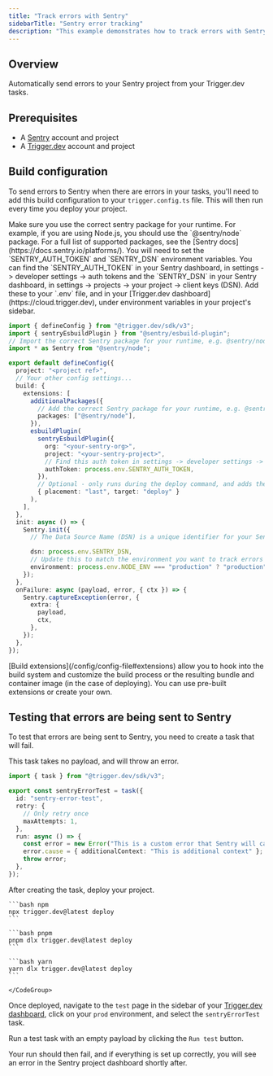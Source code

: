 ```yaml
---
title: "Track errors with Sentry"
sidebarTitle: "Sentry error tracking"
description: "This example demonstrates how to track errors with Sentry using Trigger.dev."
---
```


## Overview

Automatically send errors to your Sentry project from your Trigger.dev tasks.

## Prerequisites

- A [Sentry](https://sentry.io) account and project
- A [Trigger.dev](https://trigger.dev) account and project

## Build configuration

To send errors to Sentry when there are errors in your tasks, you'll need to add this build configuration to your `trigger.config.ts` file. This will then run every time you deploy your project.

<Note>
  Make sure you use the correct sentry package for your runtime. For example, if you are using
  Node.js, you should use the `@sentry/node` package. For a full list of supported packages, see the
  [Sentry docs](https://docs.sentry.io/platforms/).
</Note>

<Note>
  You will need to set the `SENTRY_AUTH_TOKEN` and `SENTRY_DSN` environment variables. You can find
  the `SENTRY_AUTH_TOKEN` in your Sentry dashboard, in settings -> developer settings -> auth tokens
  and the `SENTRY_DSN` in your Sentry dashboard, in settings -> projects -> your project -> client
  keys (DSN). Add these to your `.env` file, and in your [Trigger.dev
  dashboard](https://cloud.trigger.dev), under environment variables in your project's sidebar.
</Note>

```ts trigger.config.ts
import { defineConfig } from "@trigger.dev/sdk/v3";
import { sentryEsbuildPlugin } from "@sentry/esbuild-plugin";
// Import the correct Sentry package for your runtime, e.g. @sentry/node for Node.js or @Sentry/nextjs for Next.js
import * as Sentry from "@sentry/node";

export default defineConfig({
  project: "<project ref>",
  // Your other config settings...
  build: {
    extensions: [
      additionalPackages({
        // Add the correct Sentry package for your runtime, e.g. @sentry/node for Node.js or @Sentry/nextjs for Next.js
        packages: ["@sentry/node"],
      }),
      esbuildPlugin(
        sentryEsbuildPlugin({
          org: "<your-sentry-org>",
          project: "<your-sentry-project>",
          // Find this auth token in settings -> developer settings -> auth tokens
          authToken: process.env.SENTRY_AUTH_TOKEN,
        }),
        // Optional - only runs during the deploy command, and adds the plugin to the end of the list of plugins
        { placement: "last", target: "deploy" }
      ),
    ],
  },
  init: async () => {
    Sentry.init({
      // The Data Source Name (DSN) is a unique identifier for your Sentry project.

      dsn: process.env.SENTRY_DSN,
      // Update this to match the environment you want to track errors for
      environment: process.env.NODE_ENV === "production" ? "production" : "development",
    });
  },
  onFailure: async (payload, error, { ctx }) => {
    Sentry.captureException(error, {
      extra: {
        payload,
        ctx,
      },
    });
  },
});
```

<Note>
  [Build extensions](/config/config-file#extensions) allow you to hook into the build system and
  customize the build process or the resulting bundle and container image (in the case of
  deploying). You can use pre-built extensions or create your own.
</Note>

## Testing that errors are being sent to Sentry

To test that errors are being sent to Sentry, you need to create a task that will fail.

This task takes no payload, and will throw an error.

```ts trigger/sentry-error-test.ts
import { task } from "@trigger.dev/sdk/v3";

export const sentryErrorTest = task({
  id: "sentry-error-test",
  retry: {
    // Only retry once
    maxAttempts: 1,
  },
  run: async () => {
    const error = new Error("This is a custom error that Sentry will capture");
    error.cause = { additionalContext: "This is additional context" };
    throw error;
  },
});
```

After creating the task, deploy your project.

 <CodeGroup>

    ```bash npm
    npx trigger.dev@latest deploy
    ```

    ```bash pnpm
    pnpm dlx trigger.dev@latest deploy
    ```

    ```bash yarn
    yarn dlx trigger.dev@latest deploy
    ```

    </CodeGroup>

Once deployed, navigate to the `test` page in the sidebar of your [Trigger.dev dashboard](https://cloud.trigger.dev), click on your `prod` environment, and select the `sentryErrorTest` task.

Run a test task with an empty payload by clicking the `Run test` button.

Your run should then fail, and if everything is set up correctly, you will see an error in the Sentry project dashboard shortly after.
